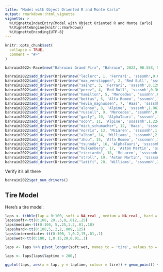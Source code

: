 ```yaml
---
title: "Model with Object Oriented R and Monte Carlo"
output: rmarkdown::html_vignette
vignette: >
  %\VignetteIndexEntry{Model with Object Oriented R and Monte Carlo}
  %\VignetteEngine{knitr::rmarkdown}
  %\VignetteEncoding{UTF-8}
---
```


```r
knitr::opts_chunk$set(
  collapse = TRUE,
  comment = "#>"
)
```

```r
bahrain2022<-Race$new("Bahraini Grand Pirx", "Bahrain", 2022, 90.558, 57)

bahrain2022$add_driver(Driver$new("leclerc", 1, 'Ferrari', 'ssssmh',0.001))
bahrain2022$add_driver(Driver$new("max_verstappen", 2, 'Red Bull', 'ssssmh',0.123))
bahrain2022$add_driver(Driver$new("sainz", 3, 'Ferrari', 'ssssmh',0.129))
bahrain2022$add_driver(Driver$new("perez", 4, 'Red Bull', 'ssssmh',0.363))
bahrain2022$add_driver(Driver$new("hamilton", 5, 'Mercedes', 'sssmhh',0.490))
bahrain2022$add_driver(Driver$new("bottas", 6, 'Alfa Romeo', 'sssmmh',1.002))
bahrain2022$add_driver(Driver$new("kevin_magnussen", 7, 'Haas', 'ssssmh',0.903))
bahrain2022$add_driver(Driver$new("alonso", 8, 'Alpine', 'ssssmh',1.063))
bahrain2022$add_driver(Driver$new("russell", 9, 'Mercedes', 'sssmhh',0.694))
bahrain2022$add_driver(Driver$new("gasly", 10, 'AlphaTauri', 'ssssmh',1.077))
bahrain2022$add_driver(Driver$new("ocon", 11, 'Alpine', 'sssssmh',1.224))
bahrain2022$add_driver(Driver$new("mick_schumacher", 12, 'Haas', 'sssssmh',1.440))
bahrain2022$add_driver(Driver$new("norris", 13, 'McLaren', 'sssssmh',1.450))
bahrain2022$add_driver(Driver$new("albon", 14, 'Williams', 'ssssmmh',2.106))
bahrain2022$add_driver(Driver$new("zhou", 15, 'Alfa Romeo', 'ssssmmh',1.935))
bahrain2022$add_driver(Driver$new("tsunoda", 16, 'AlphaTauri', 'sssssmh',2.192))
bahrain2022$add_driver(Driver$new("hulkenberg", 17, 'Aston Martin', 'sssssmh',2.219))
bahrain2022$add_driver(Driver$new("ricciardo", 18, 'McLaren', 'sssssmh',2.387))
bahrain2022$add_driver(Driver$new("stroll", 19, 'Aston Martin', 'sssssmh',2.474))
bahrain2022$add_driver(Driver$new("latifi", 20, 'Williams', 'ssssmmh',3.076))

```

Verify it's all there
```r
bahrain2022$get_num_drivers()
```



## Tire Model

Here's a tire model:
```r
laps <- tibble(lap = 0:100, soft = NA_real_, medium = NA_real_, hard = NA_real_, intermediate = NA_real_, wet = NA_real_)
laps$soft<-tt(0:100, 20,.3,0,.012,.25)
laps$medium<-tt(0:100, 5,.25,1.2,.01,.18)
laps$hard<-tt(0:100,5,.2,2,.009,.125)
laps$intermediate<-tt(0:100, 1,0.2,15,.01,.1)
laps$wet<-tt(0:100, 1,0.15,20,0.01,.1)

laps <- laps %>% pivot_longer(soft:wet, names_to = 'tire', values_to = 'laptime')

laps <- laps[laps$laptime < 200,]

ggplot(laps, aes(x = lap, y = laptime, colour = tire)) + geom_point() + ggplot2::ylim(c(0,25)) + ggplot2::xlim(c(0,75))
```
